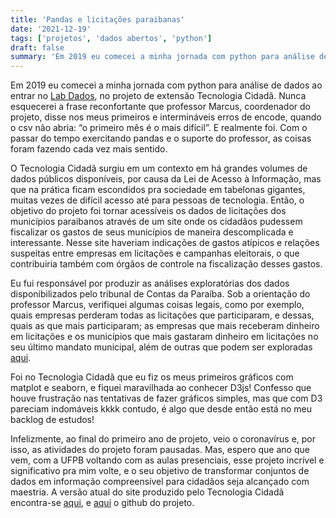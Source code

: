 ```yaml
---
title: 'Pandas e licitações paraibanas'
date: '2021-12-19'
tags: ['projetos', 'dados abertos', 'python']
draft: false
summary: 'Em 2019 eu comecei a minha jornada com python para análise de dados ao entrar no Lab Dados, no projeto de extensão Tecnologia Cidadã. Nunca esquecerei a frase reconfortante que professor Marcus, coordenador do projeto, disse...'
---
```


Em 2019 eu comecei a minha jornada com python para análise de dados ao entrar no [Lab Dados](http://labdados.dcx.ufpb.br/), no projeto de extensão Tecnologia Cidadã. Nunca esquecerei a frase reconfortante que professor Marcus, coordenador do projeto, disse nos meus primeiros e intermináveis erros de encode, quando o csv não abria: “o primeiro mês é o mais difícil”. E realmente foi. Com o passar do tempo exercitando pandas e o suporte do professor, as coisas foram fazendo cada vez mais sentido.

O Tecnologia Cidadã surgiu em um contexto em há grandes volumes de dados públicos disponíveis, por causa da Lei de Acesso à Informação, mas que na prática ficam escondidos pra sociedade em tabelonas gigantes, muitas vezes de difícil acesso até para pessoas de tecnologia. Então, o objetivo do projeto foi tornar acessíveis os dados de licitações dos municípios paraibanos através de um site onde os cidadãos pudessem fiscalizar os gastos de seus municípios de maneira descomplicada e interessante. Nesse site haveriam indicações de gastos atípicos e relações suspeitas entre empresas em licitações e campanhas eleitorais, o que contribuiria também com órgãos de controle na fiscalização desses gastos.

Eu fui responsável por produzir as análises exploratórias dos dados disponibilizados pelo tribunal de Contas da Paraíba. Sob a orientação do professor Marcus, verifiquei algumas coisas legais, como por exemplo, quais empresas perderam todas as licitações que participaram, e dessas, quais as que mais participaram; as empresas que mais receberam dinheiro em licitações e os municípios que mais gastaram dinheiro em licitações no seu último mandato municipal, além de outras que podem ser exploradas [aqui](https://github.com/labdados/tec-cid/blob/master/analise/expotec/expotec.ipynb).

Foi no Tecnologia Cidadã que eu fiz os meus primeiros gráficos com matplot e seaborn, e fiquei maravilhada ao conhecer D3js! Confesso que houve frustração nas tentativas de fazer gráficos simples, mas que com D3 pareciam indomáveis kkkk contudo, é algo que desde então está no meu backlog de estudos!

Infelizmente, ao final do primeiro ano de projeto, veio o coronavírus e, por isso, as atividades do projeto foram pausadas. Mas, espero que ano que vem, com a UFPB voltando com as aulas presenciais, esse projeto incrível e significativo pra mim volte, e o seu objetivo de transformar conjuntos de dados em informação compreensível para cidadãos seja alcançado com maestria. A versão atual do site produzido pelo Tecnologia Cidadã encontra-se [aqui](http://labdados.dcx.ufpb.br/licitantes/), e [aqui](https://github.com/labdados/tec-cid/) o github do projeto.
